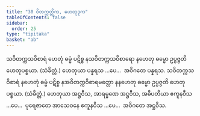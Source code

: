 ```yaml
---
title: "30 ဝိတက္ကတ္တိက, ဟေတုဒုက"
tableOfContents: false
sidebar:
  order: 25
type: "tipitaka"
basket: "ab"
---
```



<DynamicBreadcrumb />

<Division number="72">

<Paragraph number="193">
သဝိတက္ကသဝိစာရံ ဟေတုံ ဓမ္မံ ပဋိစ္စ နသဝိတက္ကသဝိစာရော နဟေတု ဓမ္မော ဥပ္ပဇ္ဇတိ ဟေတုပစ္စယာ. (သံခိတ္တံ.) ဟေတုယာ ပန္နရသ …ပေ…  အဝိဂတေ ပန္နရသ.
</Paragraph>

<Paragraph number="194">
သဝိတက္ကသဝိစာရံ နဟေတုံ ဓမ္မံ ပဋိစ္စ နအဝိတက္ကဝိစာရမတ္တော နနဟေတု ဓမ္မော ဥပ္ပဇ္ဇတိ ဟေတုပစ္စယာ. (သံခိတ္တံ.) ဟေတုယာ အဋ္ဌဝီသ, အာရမ္မဏေ အဋ္ဌဝီသ, အဓိပတိယာ ဧကူနဝီသ …ပေ…  ပုရေဇာတေ အာသေဝနေ ဧကူနဝီသ …ပေ…  အဝိဂတေ အဋ္ဌဝီသ.
</Paragraph>
</Division>